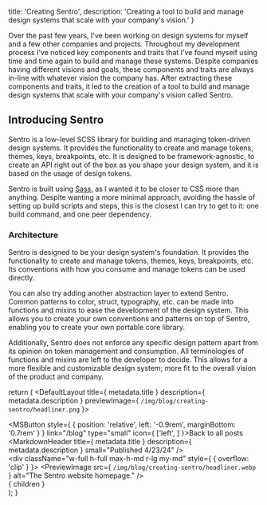 
  title: 'Creating Sentro',
  description: 'Creating a tool to build and manage design systems that scale with your company\'s vision.'
}

Over the past few years, I've been working on design systems for myself and a few other companies and projects. Throughout my development process I've noticed key components and traits that I've found myself using time and time again to build and manage these systems. Despite companies having different visions and goals, these components and traits are always in-line with whatever vision the company has. After extracting these components and traits, it led to the creation of a tool to build and manage design systems that scale with your company's vision called Sentro.

## Introducing Sentro
Sentro is a low-level SCSS library for building and managing token-driven design systems. It provides the functionality to create and manage tokens, themes, keys, breakpoints, etc. It is designed to be framework-agnostic, to create an API right out of the box as you shape your design system, and it is based on the usage of design tokens.

Sentro is built using [Sass](https://sass-lang.com), as I wanted it to be closer to CSS more than anything. Despite wanting a more minimal approach, avoiding the hassle of setting up build scripts and steps, this is the closest I can try to get to it: one build command, and one peer dependency.

### Architecture
Sentro is designed to be your design system's foundation. It provides the functionality to create and manage tokens, themes, keys, breakpoints, etc. Its conventions with how you consume and manage tokens can be used directly.

<div className="mx-auto my-lg" style={{ maxWidth: '540px' }}>
  <PreviewImage src="/img/blog/creating-sentro/heirarchy-slim.png" alt="Sentro as your core library." />
</div>

You can also try adding another abstraction layer to extend Sentro. Common patterns to color, struct, typography, etc. can be made into functions and mixins to ease the development of the design system. This allows you to create your own conventions and patterns on top of Sentro, enabling you to create your own portable core library.

<div className="mx-auto my-lg" style={{ maxWidth: '540px' }}>
  <PreviewImage src="/img/blog/creating-sentro/heirarchy.png" alt="Sentro as your foundation for the core library." />
</div>

Additionally, Sentro does not enforce any specific design pattern apart from its opinion on token management and consumption. All terminologies of functions and mixins are left to the developer to decide. This allows for a more flexible and customizable design system; more fit to the overall vision of the product and company.



  return (
    <DefaultLayout title={ metadata.title } description={ metadata.description } previewImage={ `/img/blog/creating-sentro/headliner.png` }>
      <MainContent>
        <section className="py-4xl">
          <MSButton style={ { position: 'relative', left: '-0.9rem', marginBottom: '0.7rem' } } link="/blog"
                    type="small" icon={ ['left', <ArrowLeftIcon/>] }>Back to all posts</MSButton>
          <MarkdownHeader title={ metadata.title } description={ metadata.description } small="Published 4/23/24" />
          <section>
            <div className="w-full h-full max-h-md r-lg my-md" style={ { overflow: 'clip' } }>
              <PreviewImage src={ `/img/blog/creating-sentro/headliner.webp` } alt="The Sentro website homepage." />
            </div>
          </section>
          <section className="ms-markdown">
            { children }
          </section>
        </section>
      </MainContent>
    </DefaultLayout>
  );
}